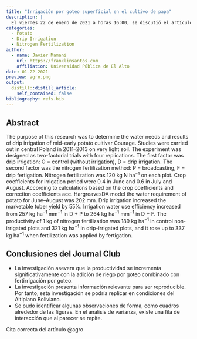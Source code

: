 ```yaml
---
title: "Irrigación por goteo superficial en el cultivo de papa"
description: |
  El viernes 22 de enero de 2021 a horas 16:00, se discutió el artículo original: Requirements and Effects of Surface Drip Irrigation of Mid-Early Potato Cultivar Courage on a Very Light Soil in Central Poland.
categories:
  - Potato
  - Drip Irrigation
  - Nitrogen Fertilization
author:
  - name: Javier Mamani
    url: https://franklinsantos.com
    affiliation: Universidad Pública de El Alto
date: 01-22-2021
preview: agro.png
output:
  distill::distill_article:
    self_contained: false
bibliography: refs.bib
---
```

## Abstract
The purpose of this research was to determine the water needs and results of drip irrigation of mid-early potato cultivar Courage. Studies were carried out in central Poland in 2011–2013 on very light soil. The experiment was designed as two-factorial trials with four replications. The first factor was drip irrigation: O = control (without irrigation), D = drip irrigation. The second factor was the nitrogen fertilization method: P = broadcasting, F = drip fertigation. Nitrogen fertilization was 120 kg N ha^−1^ on each plot. Crop coefficients for irrigation period were 0.4 in June and 0.6 in July and August. According to calculations based on the crop coefficients and correction coefficients acc. HargreavesDA model the water requirement of potato for June–August was 202 mm. Drip irrigation increased the marketable tuber yield by 55%. Irrigation water use efficiency increased from 257 kg ha^−1^ mm^−1^ in D + P to 264 kg ha^−1^ mm^−1^ in D + F. The productivity of 1 kg of nitrogen fertilization was 189 kg ha^−1^ in control non-irrigated plots and 321 kg ha^−1^ in drip-irrigated plots, and it rose up to 337 kg ha^−1^ when fertilization was applied by fertigation.

## Conclusiones del Journal Club
- La investigación asevera que la productividad se incrementa significativamente con la adición de riego por goteo combinado con fertirrigación por goteo.
- La investigación presenta información relevante para ser reproducible. Por tanto, esta investigación se podría replicar en condiciones del Altiplano Boliviano.
- Se pudo identificar algunas observaciones de forma, como cuadros alrededor de las figuras. En el analisis de varianza, existe una fila de interacción que al parecer se repite. 


Cita correcta del artículo @agro



